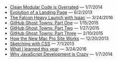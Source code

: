 - [Clean Modular Code is Overrated](/blog/clean-modular-code-is-overrated) — 1/7/2014
- [Evolution of a Landing Page](/blog/evolution-of-a-landing-page) — 6/2/2013
- [The Falcon Heavy Launch with Isaac](/blog/falcon-heavy) — 3/24/2016
- [GitHub Ghost Towns: Part One](/blog/github-ghost-towns-1) — 1/15/2015
- [GitHub Ghost Towns: Part Two](/blog/github-ghost-towns-2) — 1/27/2015
- [GitHub Ghost Towns: Part Three](/blog/github-ghost-towns-3) — 2/10/2015
- [How the New Mac Pro Site Works](/blog/how-the-new-mac-pro-site-works) — 12/20/2013
- [Sketching with CSS](/blog/sketching-with-css) — 7/1/2013
- [What I learned this year](/blog/what-i-learned) — 3/24/2016
- [Why JavaScript Development is Crazy](/blog/why-javascript-development-is-crazy) — 1/7/2014